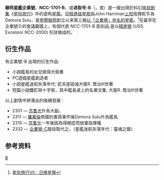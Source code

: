 {{copyedit|time=2013-10-01T03:17:11+00:00}}
{{noteTA
|T=zh-hans:联邦星舰进取号  (NCC-1701-B); zh-hant:聯邦星艦企業號  (NCC-1701-B);
|G1=StarTrek
}}
{{Pathnav|星际旅行|进取号星舰}}
{{Infobox Fictional Spacecraft
| name           = 联邦星舰进取号
| original_name =USS ''Enterprise''
<!-- 注释: | image          = St6-excelsior and shock wave.png -->
| caption        = 联邦星舰进取号（NCC-1701-B）
| first          = “[[星际旅行VII：日换星移|星际旅行VII：日换星移]]”
| status         =  船員感染未知病毒後失蹤，推測被銷毀(2329年)
| affiliation    = [[星际联邦|星际联邦]]
| launched       = 2293年
| class          = [[星际旅行舰级列表|精進级星舰]]
| registry       = NCC-1701-B
| armaments      = [[相位炮|相位炮]]<br />[[光子鱼雷|光子鱼雷]]
| defense        = [[护盾_(星际旅行)|偏导仪护盾]]
| propulsion     = [[冲量引擎|冲量引擎]]<br />[[曲速引擎_(星际旅行)|曲速引擎]]
|primeref = “[[星际旅行VII：日换星移|星际旅行VII：日换星移]]”
}}
'''聯邦星艦企業號'''，'''NCC-1701-B'''，或'''进取号-B'''（{{lang|en|'''USS ''Enterprise''''' ('''NCC-1701-B''')}}，或{{lang|en|'''''Enterprise''-B'''}}）是一艘出現於科幻[[电视剧集|电视剧集]]《[[星际旅行|星际旅行]]》中的虚构[[星艦|星艦]]。這[[精進级星舰|精進级星舰]]由John Harriman[[上校_(星际旅行)|上校]]指揮舵手為Demora Sulu，是[[星際聯邦|星際聯邦]]創立以來第三艘[[进取号星舰|以「企業號」命名的星艦]]。<ref name="YE">[[星际旅行VII：日换星移|星际旅行VII：日换星移]]</ref>在最早在企業號Ｄ的會議廳牆上，有個代表 NCC-1701-B 彫刻品,是以[[精進號|精進號]] (USS Excelsior NCC-2000) 形狀做成的。

==衍生作品==
有企業號-B 出現的衍生作品:
* 小說艦長的女兒彼得大衛著
* PC遊戲星艦創造者
* 小說星艦迷航失落年代: 蛇夫座毀滅大衛R. 喬治III世著
* 短篇小說鐵釘與十字架，其中艦長桌上的名單文集, 大衛R. 喬治III世著

以上劇情中拼湊出的後續發展：
* 2301 — [[苏鲁光|苏鲁光]]升為大副。
* 2311 — [[羅慕倫|羅慕倫]]帝國的書冊事件後Demora Sulu升為艦長.
* 2315 — [[苏鲁光|苏鲁光]]一年後因為得絕症而放棄指揮權.
* 2332 — [[聯邦星艦企業號_(NCC-1701-C)|企業號-C]]服役取代之。（星艦迷航失落年代：靈魂之牆）

== 参考资料 ==
{{Reflist}}

{{星际旅行进取号星舰}}
[[Category:企業號星艦|B]]